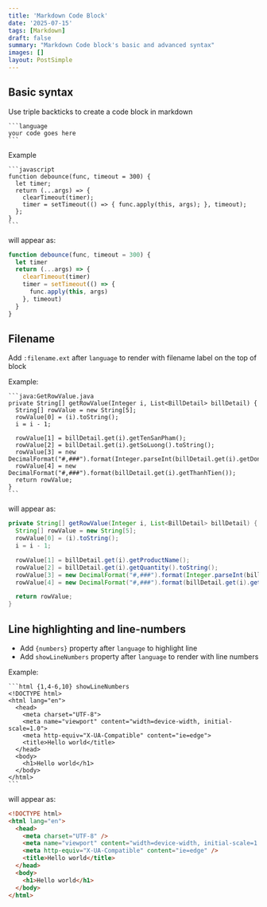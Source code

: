 ```yaml
---
title: 'Markdown Code Block'
date: '2025-07-15'
tags: [Markdown]
draft: false
summary: "Markdown Code block's basic and advanced syntax"
images: []
layout: PostSimple
---
```


## Basic syntax

Use triple backticks to create a code block in markdown

````
```language
your code goes here
```
````

Example

````
```javascript
function debounce(func, timeout = 300) {
  let timer;
  return (...args) => {
    clearTimeout(timer);
    timer = setTimeout(() => { func.apply(this, args); }, timeout);
  };
}
```
````

will appear as:

```javascript
function debounce(func, timeout = 300) {
  let timer
  return (...args) => {
    clearTimeout(timer)
    timer = setTimeout(() => {
      func.apply(this, args)
    }, timeout)
  }
}
```

## Filename

Add `:filename.ext` after `language` to render with filename label on the top of block

Example:

````
```java:GetRowValue.java
private String[] getRowValue(Integer i, List<BillDetail> billDetail) {
  String[] rowValue = new String[5];
  rowValue[0] = (i).toString();
  i = i - 1;

  rowValue[1] = billDetail.get(i).getTenSanPham();
  rowValue[2] = billDetail.get(i).getSoLuong().toString();
  rowValue[3] = new DecimalFormat("#,###").format(Integer.parseInt(billDetail.get(i).getDonGiaSanPham()));
  rowValue[4] = new DecimalFormat("#,###").format(billDetail.get(i).getThanhTien());
  return rowValue;
}
```
````

will appear as:

```java:GetRowValue.java
private String[] getRowValue(Integer i, List<BillDetail> billDetail) {
  String[] rowValue = new String[5];
  rowValue[0] = (i).toString();
  i = i - 1;

  rowValue[1] = billDetail.get(i).getProductName();
  rowValue[2] = billDetail.get(i).getQuantity().toString();
  rowValue[3] = new DecimalFormat("#,###").format(Integer.parseInt(billDetail.get(i).getProductPrice()));
  rowValue[4] = new DecimalFormat("#,###").format(billDetail.get(i).getSubTotal());

  return rowValue;
}
```

## Line highlighting and line-numbers

- Add `{numbers}` property after `language` to highlight line
- Add `showLineNumbers` property after `language` to render with line numbers

Example:

````
```html {1,4-6,10} showLineNumbers
<!DOCTYPE html>
<html lang="en">
  <head>
    <meta charset="UTF-8">
    <meta name="viewport" content="width=device-width, initial-scale=1.0">
    <meta http-equiv="X-UA-Compatible" content="ie=edge">
    <title>Hello world</title>
  </head>
  <body>
    <h1>Hello world</h1>
  </body>
</html>
```
````

will appear as:

```html {1,4-6,10} showLineNumbers
<!DOCTYPE html>
<html lang="en">
  <head>
    <meta charset="UTF-8" />
    <meta name="viewport" content="width=device-width, initial-scale=1.0" />
    <meta http-equiv="X-UA-Compatible" content="ie=edge" />
    <title>Hello world</title>
  </head>
  <body>
    <h1>Hello world</h1>
  </body>
</html>
```
